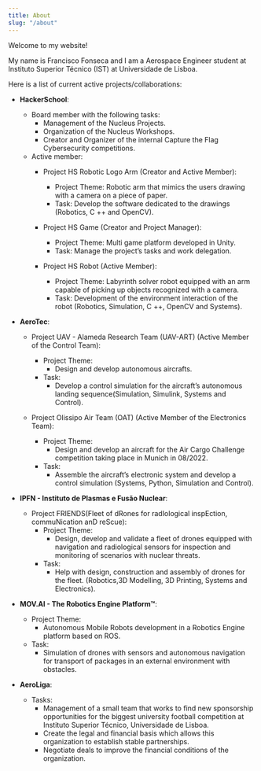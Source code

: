 ```yaml
---
title: About
slug: "/about"
---
```


Welcome to my website!

My name is Francisco Fonseca and I am a Aerospace Engineer student at
Instituto Superior Técnico (IST) at Universidade de Lisboa.

Here is a list of current active projects/collaborations:

  - **HackerSchool**:
    - Board member with the following tasks:
      - Management of the Nucleus Projects.
      - Organization of the Nucleus Workshops.
      - Creator and Organizer of the internal Capture the Flag Cybersecurity competitions.
    - Active member:
      - Project HS Robotic Logo Arm (Creator and Active Member):
        - Project Theme: Robotic arm that mimics the users drawing with a camera on a piece of paper.
        - Task: Develop the software dedicated to the drawings (Robotics, C ++ and OpenCV).

      - Project HS Game (Creator and Project Manager):
        - Project Theme: Multi game platform developed in Unity.
        - Task: Manage the project’s tasks and work delegation.

      - Project HS Robot (Active Member):
        - Project Theme: Labyrinth solver robot equipped with an arm capable of picking up objects recognized with a camera.
        - Task: Development of the environment interaction of the robot (Robotics, Simulation, C ++, OpenCV and Systems).

  - **AeroTec**:
    - Project UAV - Alameda Research Team (UAV-ART) (Active Member of the Control Team):
      - Project Theme:
        - Design and develop autonomous aircrafts.
      - Task:
        - Develop a control simulation for the aircraft’s autonomous landing sequence(Simulation, Simulink, Systems and
Control).

    - Project Olissipo Air Team (OAT) (Active Member of the Electronics Team):
      - Project Theme:
        - Design and develop an aircraft for the Air Cargo Challenge competition taking place in Munich in 08/2022.
      - Task:
        - Assemble the aircraft’s electronic system and develop a control simulation (Systems, Python, Simulation and Control).

  - **IPFN - Instituto de Plasmas e Fusão Nuclear**:
    - Project FRIENDS(Fleet of dRones for radIological inspEction, commuNication anD reScue):
      - Project Theme:
        - Design, develop and validate a fleet of drones equipped with navigation and radiological sensors for inspection and monitoring of scenarios with nuclear threats.
      - Task:
        - Help with design, construction and assembly of drones for the fleet. (Robotics,3D Modelling, 3D Printing, Systems and Electronics).

  - **MOV.AI - The Robotics Engine Platform™**:
    - Project Theme:
      - Autonomous Mobile Robots development in a Robotics Engine platform based on ROS.
    - Task:
      - Simulation of drones with sensors and autonomous navigation for transport of packages in an external environment with
obstacles.

  - **AeroLiga**:
    - Tasks:
        - Management of a small team that works to find new sponsorship opportunities for the biggest university football competition at Instituto Superior Técnico, Universidade de Lisboa.
        - Create the legal and financial basis which allows this organization to establish stable partnerships.
        - Negotiate deals to improve the financial conditions of the organization.
